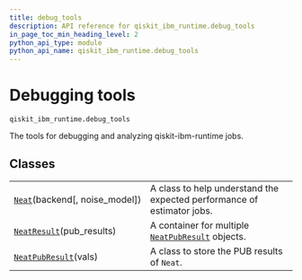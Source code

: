```yaml
---
title: debug_tools
description: API reference for qiskit_ibm_runtime.debug_tools
in_page_toc_min_heading_level: 2
python_api_type: module
python_api_name: qiskit_ibm_runtime.debug_tools
---
```


<span id="debugging-tools-qiskit-ibm-runtime-debug-tools" />

<span id="module-qiskit_ibm_runtime.debug_tools" />

# Debugging tools

`qiskit_ibm_runtime.debug_tools`

The tools for debugging and analyzing qiskit-ibm-runtime jobs.

## Classes

|                                                                                                                      |                                                                                                                                                  |
| -------------------------------------------------------------------------------------------------------------------- | ------------------------------------------------------------------------------------------------------------------------------------------------ |
| [`Neat`](qiskit_ibm_runtime.debug_tools.Neat "qiskit_ibm_runtime.debug_tools.Neat")(backend\[, noise\_model])        | A class to help understand the expected performance of estimator jobs.                                                                           |
| [`NeatResult`](qiskit_ibm_runtime.debug_tools.NeatResult "qiskit_ibm_runtime.debug_tools.NeatResult")(pub\_results)  | A container for multiple [`NeatPubResult`](qiskit_ibm_runtime.debug_tools.NeatPubResult "qiskit_ibm_runtime.debug_tools.NeatPubResult") objects. |
| [`NeatPubResult`](qiskit_ibm_runtime.debug_tools.NeatPubResult "qiskit_ibm_runtime.debug_tools.NeatPubResult")(vals) | A class to store the PUB results of `Neat`.                                                                                                      |

